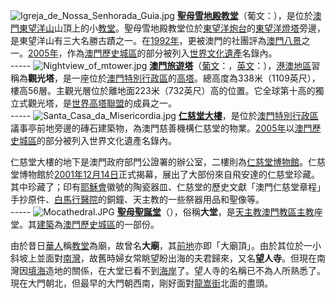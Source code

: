 [[File:Igreja_de_Nossa_Senhorada_Guia.jpg|left]]
'''[[聖母雪地殿教堂|聖母雪地殿教堂]]'''（葡文：'''{{lang|pt|Igreja de Nossa Senhora da Guia}}'''），是位於[[澳門|澳門]][[東望洋山|東望洋山]]山頂上的小[[教堂|教堂]]。聖母雪地殿教堂位於[[東望洋炮台|東望洋炮台]]的[[東望洋燈塔|東望洋燈塔]]旁邊，是東望洋山有三大名勝古蹟之一。在[[1992年|1992年]]，更被澳門的社團評為[[澳門八景|澳門八景]]之一。[[2005年|2005年]]，作為[[澳門歷史城區|澳門歷史城區]]的部分被列入[[文化遺產|世界文化遺產]]名錄內。
<br style="clear:both">
-----
[[File:Nightview_of_mtower.jpg|left]]
'''[[澳門旅遊塔|澳門旅遊塔]]'''（[[葡文|葡文]]：'''{{lang|pt|Torre de Macau}}'''，[[英文|英文]]：'''{{lang|en|Macau Tower}}'''），[[港澳地區|港澳地區]]習稱為'''觀光塔'''，是一座位於[[澳門特別行政區|澳門特別行政區]]的[[塔_(西式)|高塔]]。總高度為338米（1109英尺），樓高56層。主觀光層位於離地面223米（732英尺）高的位置。它全球第十高的獨立式觀光塔，是[[世界高塔聯盟|世界高塔聯盟]]的成員之一。
<br style="clear:both">
-----
[[File:Santa_Casa_da_Misericordia.jpg|left]]
'''[[仁慈堂大樓|仁慈堂大樓]]'''，是位於[[澳門特別行政區|澳門特別行政區]]議事亭前地旁邊的磚石建築物，為澳門慈善機構仁慈堂的物業。[[2005年|2005年]]以[[澳門歷史城區|澳門歷史城區]]的部分被列入世界文化遺產名錄內。

仁慈堂大樓的地下是澳門政府部門公證署的辦公室，二樓則為[[仁慈堂博物館|仁慈堂博物館]]。仁慈堂博物館於[[2001年|2001年]][[12月14日|12月14日]]正式揭幕，展出了大部份來自飛安達的仁慈堂珍藏。其中珍藏了；印有[[耶穌會|耶穌會]]徽號的陶瓷器皿、仁慈堂的歷史文獻「澳門仁慈堂章程」手抄原件、[[白馬行醫院|白馬行醫院]]的銅鐘、天主教的一些祭器用品和聖像等。
<br style="clear:both">
-----
[[File:Mocathedral.JPG|left]]
'''[[聖母聖誕堂|聖母聖誕堂]]'''（{{lang|pt|'''Igreja da Sé Catedral'''}}），俗稱'''大堂'''，是[[天主教澳門教區|天主教澳門教區]][[主教|主教]]座堂。其[[建築|建築]]為[[澳門歷史城區|澳門歷史城區]]的一部份。

由於昔日[[華人|華人]]稱[[教堂|教堂]]為廟，故曾名'''大廟'''，其[[大堂前地|前地]]亦即「大廟頂」。由於其位於一小斜坡上並面對[[南灣_(澳門)|南灣]]，故舊時婦女常眺望盼出海的夫君歸來，又名'''望人寺'''。但現在南灣因[[填海|填海]]造地的關係，在大堂已看不到[[海岸|海岸]]了。望人寺的名稱已不為人所熟悉了。現在大門朝北，但最早的大門朝西南，剛好面對[[龍嵩街|龍嵩街]]北面的盡頭。